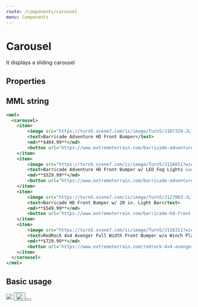 ```yaml
---
route: /components/carousel
menu: Components
---
```



# Carousel

It displays a sliding carousel

## Properties

<Props of={Carousel} />

## MML string

```xml
<mml>
  <carousel>
    <item>
        <image src="https://turn5.scene7.com/is/image/Turn5/J107329-JL?wid=250&amp;hei=187&amp;op_usm=0.8,1,10,0" />
        <text>Barricade Adventure HD Front Bumper</text>
        <md>**$404.99**</md>
        <button url="https://www.extremeterrain.com/barricade-adventure-hd-front-bumper-2018-jl.html">View Product</button>
    </item>
    <item>
        <image src="https://turn5.scene7.com/is/image/Turn5/J116651?wid=250&amp;hei=187&amp;op_usm=0.8,1,10,0" />
        <text>Barricade Adventure HD Front Bumper w/ LED Fog Lights &amp; 20 in. LED Light Bar</text>
        <md>**$529.99**</md>
        <button url="https://www.extremeterrain.com/barricade-adventure-hd-front-bumper-w-led-fog-lights-20-led-light-bar-0718-wrangl.html">View Product</button>
    </item>
    <item>
        <image src="https://turn5.scene7.com/is/image/Turn5/J127063-JL?wid=250&amp;hei=187&amp;op_usm=0.8,1,10,0" />
        <text>Barricade HD Front Bumper w/ 20 in. Light Bar</text>
        <md>**$549.99**</md>
        <button url="https://www.extremeterrain.com/barricade-hd-front-bumper-w-20-light-bar-2018-jl.html">View Product</button>
    </item>
    <item>
        <image src="https://turn5.scene7.com/is/image/Turn5/J116311?wid=250&amp;hei=187&amp;op_usm=0.8,1,10,0" />
        <text>RedRock 4x4 Avenger Full Width Front Bumper w/o Winch Plate</text>
        <md>**$729.99**</md>
        <button url="https://www.extremeterrain.com/redrock-4x4-avenger-full-width-front-bumper-w-o-winch-mount-0718-jk.html">View Product</button>
    </item>
  </carousel>
</mml>
```

## Basic usage

<Playground>
  <Carousel>
    <CarouselItem>
      <Image src="https://images.unsplash.com/photo-1535868463750-c78d9543614f?ixlib=rb-1.2.1&ixid=eyJhcHBfaWQiOjEyMDd9&auto=format&fit=crop&w=250&q=80" />
      <Button text="Red" name="color" value="red" />
    </CarouselItem>
    <CarouselItem>
      <Image src="https://images.unsplash.com/photo-1507576566681-1932a6a38099?ixlib=rb-1.2.1&ixid=eyJhcHBfaWQiOjEyMDd9&auto=format&fit=crop&w=250&q=80" />
      <Button text="Green" name="color" value="green" />
    </CarouselItem>
  </Carousel>
</Playground>
